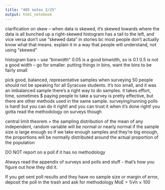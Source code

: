 ```yaml
---
title: "405 notes 2/25"
output: html_notebook
---
```


clarification on skew -- when data is skewed, it's skewed towards where the data is all bunched up 
  a right-skewed histogram has a tail to the left, and vice versa 
  don't use "skewed data" in stories bc most people don't actually know what that means. 
    explain it in a way that people will understand, not using "skewed" 

histogram bars -- use "binwidth" 
  0.05 is a good binwidth, so is 0.1
  0.5 is not a good width -- go for smaller. 
  putting things in bins, want the bins to be fairly small

pick good, balanced, representative samples when surveying 
  50 people should not be speaking for all Syracuse students. it's too small, and it was an imbalanced sample 
  there's a right way to do samples. it takes effort, time, sometimes $
  paying people to take a survey is pretty effective, but there are other methods used in the same sample. 
  surveying/running polls is hard! but you can do it right! and you can trust it when it's done right!
  you gotta read the methodology on surveys though 

central limit theorem = the sampling distribution of the mean of any independent, random variable will be normal or nearly normal if the sample size is large enough
  so if we take enough samples and they're big enough, the proportions will be normally distributed around    the actual proportion of the population

DO NOT report on a poll if it has no methodology 

Always read the appendix of surveys and polls and stuff - that's how you figure out how they did it. 

If you get sent poll results and they have no sample size or margin of error, deposit the poll in the trash and ask for methodology 
MoE = 1/√n × 100











